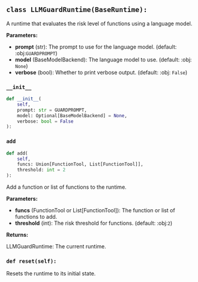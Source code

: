 <a id="camel.runtime.llm_guard_runtime"></a>

<a id="camel.runtime.llm_guard_runtime.LLMGuardRuntime"></a>

## `class LLMGuardRuntime(BaseRuntime):`

A runtime that evaluates the risk level of functions using
a language model.

**Parameters:**

- **prompt** (str): The prompt to use for the language model. (default: :obj:`GUARDPROMPT`)
- **model** (BaseModelBackend): The language model to use. (default: :obj: `None`)
- **verbose** (bool): Whether to print verbose output. (default: :obj: `False`)

<a id="camel.runtime.llm_guard_runtime.LLMGuardRuntime.__init__"></a>

### `__init__`

```python
def __init__(
    self,
    prompt: str = GUARDPROMPT,
    model: Optional[BaseModelBackend] = None,
    verbose: bool = False
):
```

<a id="camel.runtime.llm_guard_runtime.LLMGuardRuntime.add"></a>

### `add`

```python
def add(
    self,
    funcs: Union[FunctionTool, List[FunctionTool]],
    threshold: int = 2
):
```

Add a function or list of functions to the runtime.

**Parameters:**

- **funcs** (FunctionTool or List[FunctionTool]): The function or list of functions to add.
- **threshold** (int): The risk threshold for functions. (default: :obj:`2`)

**Returns:**

  LLMGuardRuntime: The current runtime.

<a id="camel.runtime.llm_guard_runtime.LLMGuardRuntime.reset"></a>

### `def reset(self):`

Resets the runtime to its initial state.
